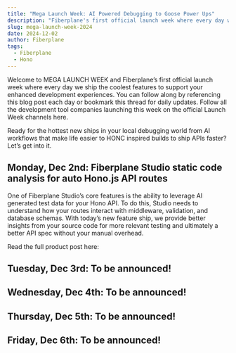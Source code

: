 ```yaml
---
title: "Mega Launch Week: AI Powered Debugging to Goose Power Ups"
description: "Fiberplane's first official launch week where every day we ship the coolest features to support your enhanced development experiences."
slug: mega-launch-week-2024
date: 2024-12-02
author: Fiberplane
tags:
  - Fiberplane
  - Hono
---
```



Welcome to MEGA LAUNCH WEEK and Fiberplane’s first official launch week where every day we ship the coolest features to support your enhanced development experiences. You can follow along by referencing this blog post each day or bookmark this thread for daily updates. Follow all the development tool companies launching this week on the official Launch Week channels here.

Ready for the hottest new ships in your local debugging world from AI workflows that make life easier to HONC inspired builds to ship APIs faster? Let’s get into it.

## Monday, Dec 2nd: Fiberplane Studio static code analysis for auto Hono.js API routes

One of Fiberplane Studio’s core features is the ability to leverage AI generated test data for your Hono API. To do this, Studio needs to understand how your routes interact with middleware, validation, and database schemas. With today’s new feature ship, we provide better insights from your source code for more relevant testing and ultimately a better API spec without your manual overhead.

Read the full product post here:

<LinkCard
  title="Code Analysis"
  description="Fiberplane Studio static code analysis for auto Hono.js API routes"
  href="https://fiberplane.com/blog/code-analysis/"
/>

## Tuesday, Dec 3rd: To be announced!


## Wednesday, Dec 4th: To be announced!


## Thursday, Dec 5th: To be announced!


## Friday, Dec 6th: To be announced!

